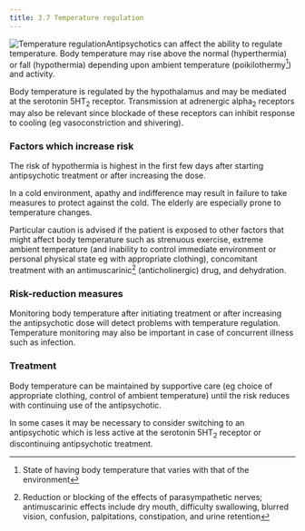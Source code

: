 ```yaml
---
title: 3.7 Temperature regulation
---
```



![Temperature regulation](../../assets/con185640.jpg)Antipsychotics can affect the ability to regulate temperature. Body temperature may rise above the normal (hyperthermia) or fall (hypothermia) depending upon ambient temperature (poikilothermy[^1]) and activity.

Body temperature is regulated by the hypothalamus and may be mediated at the serotonin 5HT<sub>2</sub> receptor. Transmission at adrenergic alpha<sub>2</sub> receptors may also be relevant since blockade of these receptors can inhibit response to cooling (eg vasoconstriction and shivering).

### Factors which increase risk

The risk of hypothermia is highest in the first few days after starting antipsychotic treatment or after increasing the dose.

In a cold environment, apathy and indifference may result in failure to take measures to protect against the cold. The elderly are especially prone to temperature changes.

Particular caution is advised if the patient is exposed to other factors that might affect body temperature such as strenuous exercise, extreme ambient temperature (and inability to control immediate environment or personal physical state eg with appropriate clothing), concomitant treatment with an antimuscarinic[^2] (anticholinergic) drug, and dehydration.

### Risk-reduction measures

Monitoring body temperature after initiating treatment or after increasing the antipsychotic dose will detect problems with temperature regulation. Temperature monitoring may also be important in case of concurrent illness such as infection.

### Treatment

Body temperature can be maintained by supportive care (eg choice of appropriate clothing, control of ambient temperature) until the risk reduces with continuing use of the antipsychotic.

In some cases it may be necessary to consider switching to an antipsychotic which is less active at the serotonin 5HT<sub>2</sub> receptor or discontinuing antipsychotic treatment.



[^1]: State of having body temperature that varies with that of the environment


[^2]: Reduction or blocking of the effects of parasympathetic nerves; antimuscarinic effects include dry mouth, difficulty swallowing, blurred vision, confusion, palpitations, constipation, and urine retention
